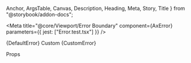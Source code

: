  Anchor,
  ArgsTable,
  Canvas,
  Description,
  Heading,
  Meta,
  Story,
  Title
} from "@storybook/addon-docs";

<Meta
  title="@core/Viewport/Error Boundary"
  component={AxError}
  parameters={{ jest: ["Error.test.tsx"] }}
/>

<Title>Error Boundary</Title>

<Description of={AxError} />

<Canvas>
  <Story name="Default" parameters={{ layout: "none" }} height="30rem">
    {DefaultError}
  </Story>
</Canvas>

<Anchor storyId="core-viewport-error-boundary--custom">
  <Heading>Custom</Heading>
</Anchor>

<Canvas withToolbar>
  <Story name="Custom" parameters={{ layout: "none" }} height="30rem">
    {CustomError}
  </Story>
</Canvas>

<Heading>Props</Heading>

<ArgsTable of={AxError} sort="requiredFirst" />
